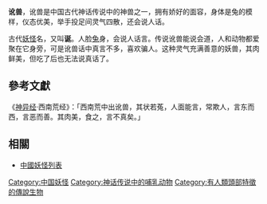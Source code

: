 '''讹兽'''，讹兽是中国古代神话传说中的神兽之一，拥有娇好的面容，身体是兔的模样，仪态优美，举手投足间灵气四散，还会说人话。

古代[[妖怪|妖怪]]名，又叫'''诞'''。人脸[[兔|兔]]身，会说人话言。传说讹兽能说会道，人和动物都爱聚在它身旁，可是讹兽话中真言不多，喜欢骗人。这种灵气充满善意的妖兽，其肉鲜美，但吃了后也无法说真话了。

==參考文獻==
《[[神异经|神异经]]‧西南荒经》：「西南荒中出讹兽，其状若菟，人面能言，常欺人，言东而西，言恶而善。其肉美，食之，言不真矣。」
==相關==
*[[中國妖怪列表|中國妖怪列表]]

[[Category:中国妖怪|Category:中国妖怪]]
[[Category:神话传说中的哺乳动物|Category:神话传说中的哺乳动物]]
[[Category:有人類頭部特徵的傳說生物|Category:有人類頭部特徵的傳說生物]]